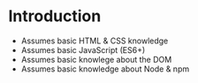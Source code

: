 # Introduction

- Assumes basic HTML & CSS knowledge
- Assumes basic JavaScript (ES6+)
- Assumes basic knowlege about the DOM
- Assumes basic knowledge about Node & npm
